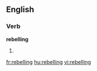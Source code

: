 ==English==
===Verb===
'''rebelling'''
# {{present participle of|[[rebel]]}}

[[fr:rebelling]]
[[hu:rebelling]]
[[vi:rebelling]]